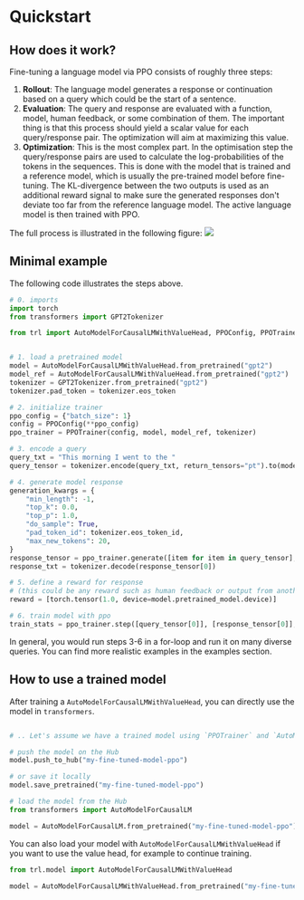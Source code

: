 # Quickstart

## How does it work?

Fine-tuning a language model via PPO consists of roughly three steps:

1. **Rollout**: The language model generates a response or continuation based on a query which could be the start of a sentence.
2. **Evaluation**: The query and response are evaluated with a function, model, human feedback, or some combination of them. The important thing is that this process should yield a scalar value for each query/response pair. The optimization will aim at maximizing this value.
3. **Optimization**: This is the most complex part. In the optimisation step the query/response pairs are used to calculate the log-probabilities of the tokens in the sequences. This is done with the model that is trained and a reference model, which is usually the pre-trained model before fine-tuning. The KL-divergence between the two outputs is used as an additional reward signal to make sure the generated responses don't deviate too far from the reference language model. The active language model is then trained with PPO.

The full process is illustrated in the following figure:
<img src="https://huggingface.co/datasets/trl-internal-testing/example-images/resolve/main/images/trl_overview.png"/>

## Minimal example

The following code illustrates the steps above. 

```python
# 0. imports
import torch
from transformers import GPT2Tokenizer

from trl import AutoModelForCausalLMWithValueHead, PPOConfig, PPOTrainer


# 1. load a pretrained model
model = AutoModelForCausalLMWithValueHead.from_pretrained("gpt2")
model_ref = AutoModelForCausalLMWithValueHead.from_pretrained("gpt2")
tokenizer = GPT2Tokenizer.from_pretrained("gpt2")
tokenizer.pad_token = tokenizer.eos_token

# 2. initialize trainer
ppo_config = {"batch_size": 1}
config = PPOConfig(**ppo_config)
ppo_trainer = PPOTrainer(config, model, model_ref, tokenizer)

# 3. encode a query
query_txt = "This morning I went to the "
query_tensor = tokenizer.encode(query_txt, return_tensors="pt").to(model.pretrained_model.device)

# 4. generate model response
generation_kwargs = {
    "min_length": -1,
    "top_k": 0.0,
    "top_p": 1.0,
    "do_sample": True,
    "pad_token_id": tokenizer.eos_token_id,
    "max_new_tokens": 20,
}
response_tensor = ppo_trainer.generate([item for item in query_tensor], return_prompt=False, **generation_kwargs)
response_txt = tokenizer.decode(response_tensor[0])

# 5. define a reward for response
# (this could be any reward such as human feedback or output from another model)
reward = [torch.tensor(1.0, device=model.pretrained_model.device)]

# 6. train model with ppo
train_stats = ppo_trainer.step([query_tensor[0]], [response_tensor[0]], reward)
```

In general, you would run steps 3-6 in a for-loop and run it on many diverse queries. You can find more realistic examples in the examples section. 

## How to use a trained model

After training a `AutoModelForCausalLMWithValueHead`, you can directly use the model in `transformers`.
```python

# .. Let's assume we have a trained model using `PPOTrainer` and `AutoModelForCausalLMWithValueHead`

# push the model on the Hub
model.push_to_hub("my-fine-tuned-model-ppo")

# or save it locally
model.save_pretrained("my-fine-tuned-model-ppo")

# load the model from the Hub
from transformers import AutoModelForCausalLM

model = AutoModelForCausalLM.from_pretrained("my-fine-tuned-model-ppo")
```

You can also load your model with `AutoModelForCausalLMWithValueHead` if you want to use the value head, for example to continue training.

```python
from trl.model import AutoModelForCausalLMWithValueHead

model = AutoModelForCausalLMWithValueHead.from_pretrained("my-fine-tuned-model-ppo")
```
